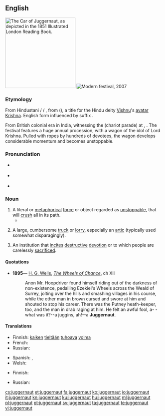 {{was wotd|2006|December|29}}
{{wikipedia}}
==English==
[[File:Juggernaut - Project Gutenberg eBook 11921.jpg|thumbnail|225px|right|The Car of Juggernaut, as depicted in the 1851 ''Illustrated London Reading Book''.]]
[[File:Rath Yatra Puri 2007 11071 crop.jpg|thumb|Modern festival, 2007]]

===Etymology===
From Hindustani {{etyl|hi|en}} {{term|जगन्नाथ|lang=hi}}/{{etyl|or|en}} {{term|ଜଗନ୍ନାଥ|lang=or}}/ {{etyl|ur|en}} {{term|جگنّاتھ|tr=jagannāth|lang=ur}}, from {{etyl|sa|en}} {{term|जगन्नाथ||lord of the universe|lang=sa|tr=jagannātha}} ({{w|Jagannath}}), a title for the Hindu deity [[Vishnu]]'s [[avatar]] [[Krishna]]. English form influenced by suffix {{term|-naut||sailor|lang=en}}.

From British colonial era in India, witnessing the {{w|Rath Yatra}} (chariot parade) at {{w|Puri}}, {{w|Orissa}}. The festival features a huge annual procession, with a wagon of the idol of Lord Krishna. Pulled with ropes by hundreds of devotees, the wagon develops considerable momentum and becomes unstoppable.

===Pronunciation===
* {{a|RP}} {{IPA|/ˈdʒʌ.ɡə.nɔːt/}}
* {{a|US}} {{IPA|/ˈdʒʌ.ɡɚ.nɑt/}}
* {{audio|en-us-juggernaut.ogg|Audio (US)|lang=en}}

===Noun===
{{en-noun}}

# A literal or [[metaphorical]] [[force]] or object regarded as [[unstoppable]], that will [[crush]] all in its path.
#*{{quote-news
|year=2011
|date=October 1
|author=Saj Chowdhury
|title=Wolverhampton   1 - 2   Newcastle
|work=BBC Sport
|url=http://news.bbc.co.uk/sport2/hi/football/eng_prem/15045306.stm
|page=
|passage=McCarthy will point to their bad luck but the statistics now show that Wolves have lost four league matches and have claimed one point from a possible 15 - so it may prove to be another difficult season for the Midlands side.<br>In contrast, the Newcastle '''juggernaut''' rolls on.}}
# {{context|British|lang=en}} A large, cumbersome [[truck]] or [[lorry]], especially an [[artic]] (typically used somewhat disparagingly).
# An institution that [[incite]]s [[destructive]] [[devotion]] or to which people are carelessly [[sacrificed]].

====Quotations====
* '''1895'''— [[w:H. G. Wells|H. G. Wells]], ''[[s:The Wheels of Chance|The Wheels of Chance]]'', ch XII
*: Anon Mr. Hoopdriver found himself riding out of the darkness of non-existence, pedalling Ezekiel's Wheels across the Weald of Surrey, jolting over the hills and smashing villages in his course, while the other man in brown cursed and swore at him and shouted to stop his career. There was the Putney heath-keeper, too, and the man in drab raging at him. He felt an awful fool, a- -what was it?--a juggins, ah!--a '''Juggernaut'''.

====Translations====
{{trans-top|A literal or metaphorical force or object regarded as unstoppable, that will crush all in its path}}
* Finnish: [[kaikki|kaiken]] [[tie#Finnish|tieltään]] [[tuhoava]] [[voima]]
* French: {{t+|fr|rouleau compresseur|m}}
* Russian: {{t|ru|джаггернаут|m|tr=džaggernáut|sc=Cyrl}} {{qualifier|also capitalised}}
{{trans-mid}}
* Spanish: {{t|es|montruo|m}}, {{t+|es|gigante|m}}
* Welsh: {{t|cy|jygarnot|m}}
{{trans-bottom}}

{{trans-top|A large, cumbersome truck or lorry}}
* Finnish: {{t|fi|täysperävaunurekka}}
{{trans-mid}}
* Russian: {{qualifier|огро́мный}} {{t+|ru|грузовик|m|tr=gruzovík|sc=Cyrl}}
{{trans-bottom}}

{{trans-top|An institution that incites destructive devotion or to which people are carelessly sacrificed}}
{{trans-mid}}
{{trans-bottom}}

[[cs:juggernaut]]
[[et:juggernaut]]
[[fa:juggernaut]]
[[ko:juggernaut]]
[[io:juggernaut]]
[[it:juggernaut]]
[[kn:juggernaut]]
[[ku:juggernaut]]
[[hu:juggernaut]]
[[ml:juggernaut]]
[[pl:juggernaut]]
[[pt:juggernaut]]
[[sv:juggernaut]]
[[ta:juggernaut]]
[[te:juggernaut]]
[[vi:juggernaut]]